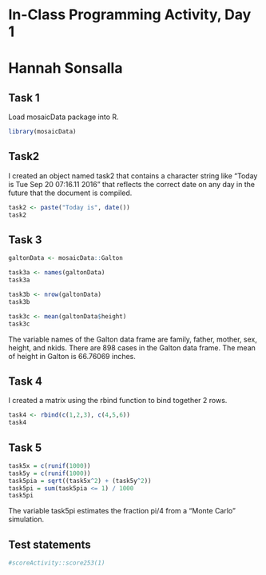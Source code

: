 # In-Class Programming Activity, Day 1

# Hannah Sonsalla

## Task 1

Load mosaicData package into R.

```r
library(mosaicData)
```

## Task2

I created an object named task2 that contains a character string like "Today is Tue Sep 20 07:16.11 2016" that reflects the correct date on any day in the future that the document is compiled.
```r
task2 <- paste("Today is", date()) 
task2
```


## Task 3


```r
galtonData <- mosaicData::Galton

task3a <- names(galtonData)
task3a

task3b <- nrow(galtonData)
task3b

task3c <- mean(galtonData$height)
task3c
```

The variable names of the Galton data frame are family, father, mother, sex, height, and nkids.  There are 898 cases in the Galton data frame.  The mean of height in Galton is 66.76069 inches.

## Task 4
I created a matrix using the rbind function to bind together 2 rows.
```r
task4 <- rbind(c(1,2,3), c(4,5,6))
task4
```

## Task 5
```r
task5x = c(runif(1000)) 
task5y = c(runif(1000))
task5pia = sqrt((task5x^2) + (task5y^2))
task5pi = sum(task5pia <= 1) / 1000
task5pi
```

The variable task5pi estimates the fraction pi/4 from a "Monte Carlo" simulation.



## Test statements

```r
#scoreActivity::score253(1)
```